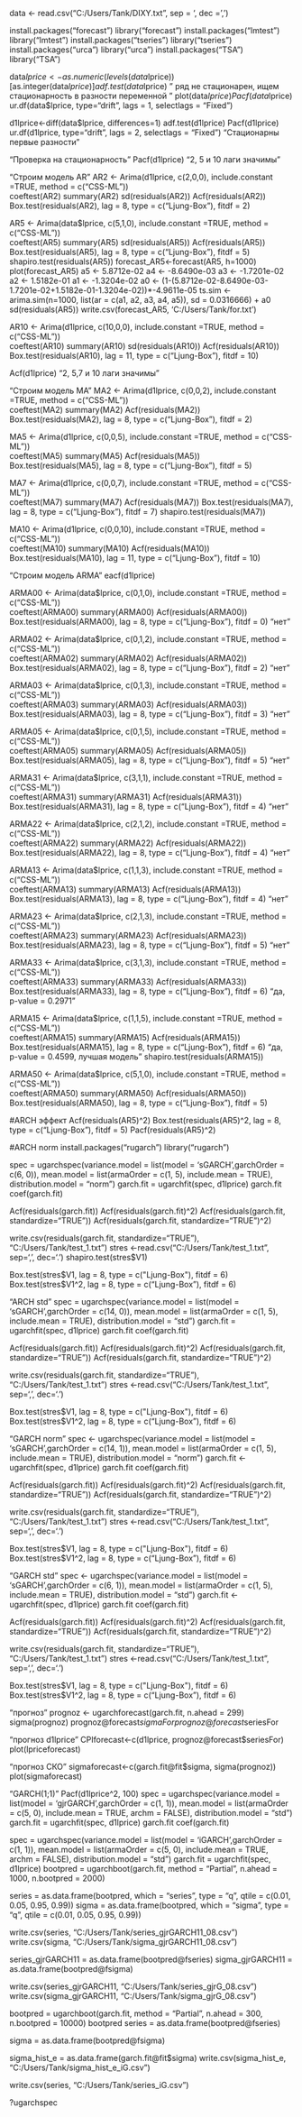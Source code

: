 data <- read.csv("C:/Users/Tank/DIXY.txt", sep = '\t', dec = ',')

install.packages("forecast")
library("forecast")
install.packages("lmtest")
library("lmtest")
install.packages("tseries")
library("tseries")
install.packages("urca")
library("urca")
install.packages("TSA")
library("TSA")

data$lprice <- as.numeric(levels(data$lprice))[as.integer(data$lprice)]
adf.test(data$lprice)
" ряд не стационарен, ищем стационарность в разности переменной "
plot(data$lprice)
Pacf(data$lprice)
ur.df(data$lprice, type="drift", lags = 1, 
      selectlags = "Fixed")

d1lprice<-diff(data$lprice, differences=1)
adf.test(d1lprice)
Pacf(d1lprice)
ur.df(d1lprice, type="drift", lags = 2, 
      selectlags = "Fixed") 
"Стационарны первые разности"      

"Проверка на стационарность"
Pacf(d1lprice)
"2, 5 и 10 лаги значимы"

"Строим модель AR"
AR2 <- Arima(d1lprice, c(2,0,0), include.constant =TRUE, method = c("CSS-ML"))  
coeftest(AR2)
summary(AR2)
sd(residuals(AR2))
Acf(residuals(AR2))
Box.test(residuals(AR2), lag = 8, type = c("Ljung-Box"), fitdf = 2)

AR5 <- Arima(data$lprice, c(5,1,0), include.constant =TRUE, method = c("CSS-ML"))  
coeftest(AR5)
summary(AR5)
sd(residuals(AR5))
Acf(residuals(AR5))
Box.test(residuals(AR5), lag = 8, type = c("Ljung-Box"), fitdf = 5)
shapiro.test(residuals(AR5))
forecast_AR5<-forecast(AR5, h=1000)
plot(forecast_AR5)
a5 <- 5.8712e-02
a4 <- -8.6490e-03
a3 <- -1.7201e-02
a2 <- 1.5182e-01
a1 <- -1.3204e-02
a0 <- (1-(5.8712e-02-8.6490e-03-1.7201e-02+1.5182e-01-1.3204e-02))*-4.9611e-05
ts.sim <- arima.sim(n=1000, list(ar = c(a1, a2, a3, a4, a5)), sd = 0.0316666) + a0
sd(residuals(AR5))
write.csv(forecast_AR5, 'C:/Users/Tank/for.txt')

AR10 <- Arima(d1lprice, c(10,0,0), include.constant =TRUE, method = c("CSS-ML"))  
coeftest(AR10)
summary(AR10)
sd(residuals(AR10))
Acf(residuals(AR10))
Box.test(residuals(AR10), lag = 11, type = c("Ljung-Box"), fitdf = 10)

Acf(d1lprice)
"2, 5,7 и 10 лаги значимы"

"Строим модель MA"
MA2 <- Arima(d1lprice, c(0,0,2), include.constant =TRUE, method = c("CSS-ML"))  
coeftest(MA2)
summary(MA2)
Acf(residuals(MA2))
Box.test(residuals(MA2), lag = 8, type = c("Ljung-Box"), fitdf = 2)

MA5 <- Arima(d1lprice, c(0,0,5), include.constant =TRUE, method = c("CSS-ML"))  
coeftest(MA5)
summary(MA5)
Acf(residuals(MA5))
Box.test(residuals(MA5), lag = 8, type = c("Ljung-Box"), fitdf = 5)

MA7 <- Arima(d1lprice, c(0,0,7), include.constant =TRUE, method = c("CSS-ML"))  
coeftest(MA7)
summary(MA7)
Acf(residuals(MA7))
Box.test(residuals(MA7), lag = 8, type = c("Ljung-Box"), fitdf = 7)
shapiro.test(residuals(MA7))

MA10 <- Arima(d1lprice, c(0,0,10), include.constant =TRUE, method = c("CSS-ML"))  
coeftest(MA10)
summary(MA10)
Acf(residuals(MA10))
Box.test(residuals(MA10), lag = 11, type = c("Ljung-Box"), fitdf = 10)
      
"Строим модель ARMA"
eacf(d1lprice)

ARMA00 <- Arima(data$lprice, c(0,1,0), include.constant =TRUE, method = c("CSS-ML"))  
coeftest(ARMA00)
summary(ARMA00)
Acf(residuals(ARMA00))
Box.test(residuals(ARMA00), lag = 8, type = c("Ljung-Box"), fitdf = 0)
"нет"

ARMA02 <- Arima(data$lprice, c(0,1,2), include.constant =TRUE, method = c("CSS-ML"))  
coeftest(ARMA02)
summary(ARMA02)
Acf(residuals(ARMA02))
Box.test(residuals(ARMA02), lag = 8, type = c("Ljung-Box"), fitdf = 2)
"нет"

ARMA03 <- Arima(data$lprice, c(0,1,3), include.constant =TRUE, method = c("CSS-ML"))  
coeftest(ARMA03)
summary(ARMA03)
Acf(residuals(ARMA03))
Box.test(residuals(ARMA03), lag = 8, type = c("Ljung-Box"), fitdf = 3)
"нет"

ARMA05 <- Arima(data$lprice, c(0,1,5), include.constant =TRUE, method = c("CSS-ML"))  
coeftest(ARMA05)
summary(ARMA05)
Acf(residuals(ARMA05))
Box.test(residuals(ARMA05), lag = 8, type = c("Ljung-Box"), fitdf = 5)
"нет"

ARMA31 <- Arima(data$lprice, c(3,1,1), include.constant =TRUE, method = c("CSS-ML"))  
coeftest(ARMA31)
summary(ARMA31)
Acf(residuals(ARMA31))
Box.test(residuals(ARMA31), lag = 8, type = c("Ljung-Box"), fitdf = 4)
"нет"

ARMA22 <- Arima(data$lprice, c(2,1,2), include.constant =TRUE, method = c("CSS-ML"))  
coeftest(ARMA22)
summary(ARMA22)
Acf(residuals(ARMA22))
Box.test(residuals(ARMA22), lag = 8, type = c("Ljung-Box"), fitdf = 4)
"нет"

ARMA13 <- Arima(data$lprice, c(1,1,3), include.constant =TRUE, method = c("CSS-ML"))  
coeftest(ARMA13)
summary(ARMA13)
Acf(residuals(ARMA13))
Box.test(residuals(ARMA13), lag = 8, type = c("Ljung-Box"), fitdf = 4)
"нет"

ARMA23 <- Arima(data$lprice, c(2,1,3), include.constant =TRUE, method = c("CSS-ML"))  
coeftest(ARMA23)
summary(ARMA23)
Acf(residuals(ARMA23))
Box.test(residuals(ARMA23), lag = 8, type = c("Ljung-Box"), fitdf = 5)
"нет"

ARMA33 <- Arima(data$lprice, c(3,1,3), include.constant =TRUE, method = c("CSS-ML"))  
coeftest(ARMA33)
summary(ARMA33)
Acf(residuals(ARMA33))
Box.test(residuals(ARMA33), lag = 8, type = c("Ljung-Box"), fitdf = 6)
"да, p-value = 0.2971"

ARMA15 <- Arima(data$lprice, c(1,1,5), include.constant =TRUE, method = c("CSS-ML"))  
coeftest(ARMA15)
summary(ARMA15)
Acf(residuals(ARMA15))
Box.test(residuals(ARMA15), lag = 8, type = c("Ljung-Box"), fitdf = 6)
"да, p-value = 0.4599, лучшая модель"
shapiro.test(residuals(ARMA15))

ARMA50 <- Arima(data$lprice, c(5,1,0), include.constant =TRUE, method = c("CSS-ML"))  
coeftest(ARMA50)
summary(ARMA50)
Acf(residuals(ARMA50))
Box.test(residuals(ARMA50), lag = 8, type = c("Ljung-Box"), fitdf = 5)

#ARCH эффект
Acf(residuals(AR5)^2)
Box.test(residuals(AR5)^2, lag = 8, type = c("Ljung-Box"), fitdf = 5)
Pacf(residuals(AR5)^2)


#ARCH norm
install.packages("rugarch")
library("rugarch")

spec = ugarchspec(variance.model = list(model = 'sGARCH',garchOrder = c(6, 0)), mean.model = list(armaOrder = c(1, 5), include.mean = TRUE), distribution.model = "norm")
garch.fit = ugarchfit(spec, d1lprice)
garch.fit 
coef(garch.fit)

Acf(residuals(garch.fit))
Acf(residuals(garch.fit)^2)
Acf(residuals(garch.fit, standardize="TRUE"))
Acf(residuals(garch.fit, standardize="TRUE")^2)


write.csv(residuals(garch.fit, standardize="TRUE"), "C:/Users/Tank/test_1.txt")
stres <-read.csv("C:/Users/Tank/test_1.txt", sep=',', dec='.')
shapiro.test(stres$V1)

Box.test(stres$V1, lag = 8, type = c("Ljung-Box"), fitdf = 6)
Box.test(stres$V1^2, lag = 8, type = c("Ljung-Box"), fitdf = 6)


"ARCH std"
spec = ugarchspec(variance.model = list(model = 'sGARCH',garchOrder = c(14, 0)), mean.model = list(armaOrder = c(1, 5), include.mean = TRUE), distribution.model = "std")
garch.fit = ugarchfit(spec, d1lprice)
garch.fit 
coef(garch.fit)


Acf(residuals(garch.fit))
Acf(residuals(garch.fit)^2)
Acf(residuals(garch.fit, standardize="TRUE"))
Acf(residuals(garch.fit, standardize="TRUE")^2)


write.csv(residuals(garch.fit, standardize="TRUE"), "C:/Users/Tank/test_1.txt")
stres <-read.csv("C:/Users/Tank/test_1.txt", sep=',', dec='.')

Box.test(stres$V1, lag = 8, type = c("Ljung-Box"), fitdf = 6)
Box.test(stres$V1^2, lag = 8, type = c("Ljung-Box"), fitdf = 6)

"GARCH norm"
spec <- ugarchspec(variance.model = list(model = 'sGARCH',garchOrder = c(14, 1)), mean.model = list(armaOrder = c(1, 5), include.mean = TRUE), distribution.model = "norm")
garch.fit <- ugarchfit(spec, d1lprice)
garch.fit 
coef(garch.fit)

Acf(residuals(garch.fit))
Acf(residuals(garch.fit)^2)
Acf(residuals(garch.fit, standardize="TRUE"))
Acf(residuals(garch.fit, standardize="TRUE")^2)

write.csv(residuals(garch.fit, standardize="TRUE"), "C:/Users/Tank/test_1.txt")
stres <-read.csv("C:/Users/Tank/test_1.txt", sep=',', dec='.')

Box.test(stres$V1, lag = 8, type = c("Ljung-Box"), fitdf = 6)
Box.test(stres$V1^2, lag = 8, type = c("Ljung-Box"), fitdf = 6)

"GARCH std"
spec <- ugarchspec(variance.model = list(model = 'sGARCH',garchOrder = c(6, 1)), mean.model = list(armaOrder = c(1, 5), include.mean = TRUE), distribution.model = "std")
garch.fit <- ugarchfit(spec, d1lprice)
garch.fit 
coef(garch.fit)

Acf(residuals(garch.fit))
Acf(residuals(garch.fit)^2)
Acf(residuals(garch.fit, standardize="TRUE"))
Acf(residuals(garch.fit, standardize="TRUE")^2)

write.csv(residuals(garch.fit, standardize="TRUE"), "C:/Users/Tank/test_1.txt")
stres <-read.csv("C:/Users/Tank/test_1.txt", sep=',', dec='.')

Box.test(stres$V1, lag = 8, type = c("Ljung-Box"), fitdf = 6)
Box.test(stres$V1^2, lag = 8, type = c("Ljung-Box"), fitdf = 6)

"прогноз"
prognoz <- ugarchforecast(garch.fit, n.ahead = 299)
sigma(prognoz)
prognoz@forecast$sigmaFor
prognoz@forecast$seriesFor

"прогноз d1lprice"
CPIforecast<-c(d1lprice, prognoz@forecast$seriesFor)
plot(lpriceforecast)

"прогноз СКО"
sigmaforecast<-c(garch.fit@fit$sigma, sigma(prognoz))
plot(sigmaforecast)

"GARCH(1;1)"
Pacf(d1lprice^2, 100)
spec = ugarchspec(variance.model = list(model = 'gjrGARCH',garchOrder = c(1, 1)), mean.model = list(armaOrder = c(5, 0), include.mean = TRUE, archm = FALSE), distribution.model = "std")
garch.fit = ugarchfit(spec, d1lprice)
garch.fit 
coef(garch.fit)

spec = ugarchspec(variance.model = list(model = 'iGARCH',garchOrder = c(1, 1)), mean.model = list(armaOrder = c(5, 0), include.mean = TRUE, archm = FALSE), distribution.model = "std")
garch.fit = ugarchfit(spec, d1lprice)
bootpred = ugarchboot(garch.fit, method = "Partial", n.ahead = 1000, n.bootpred = 2000)

series = as.data.frame(bootpred, which = "series", type = "q", qtile = c(0.01, 0.05, 0.95, 0.99))
sigma = as.data.frame(bootpred, which = "sigma", type = "q", qtile = c(0.01, 0.05, 0.95, 0.99))

write.csv(series, "C:/Users/Tank/series_gjrGARCH11_08.csv")
write.csv(sigma, "C:/Users/Tank/sigma_gjrGARCH11_08.csv")

series_gjrGARCH11 = as.data.frame(bootpred@fseries)
sigma_gjrGARCH11 = as.data.frame(bootpred@fsigma)

write.csv(series_gjrGARCH11, "C:/Users/Tank/series_gjrG_08.csv")
write.csv(sigma_gjrGARCH11, "C:/Users/Tank/sigma_gjrG_08.csv")

bootpred = ugarchboot(garch.fit, method = "Partial", n.ahead = 300, n.bootpred = 10000)
bootpred
series = as.data.frame(bootpred@fseries)

sigma = as.data.frame(bootpred@fsigma)


sigma_hist_e = as.data.frame(garch.fit@fit$sigma)
write.csv(sigma_hist_e, "C:/Users/Tank/sigma_hist_e_iG.csv")

write.csv(series, "C:/Users/Tank/series_iG.csv")

?ugarchspec


